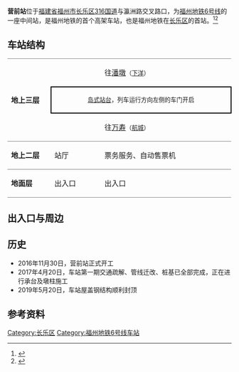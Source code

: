 {{Infobox station
| name = 营前站
| style = 
| image = Missing_image_text.svg
| alt = <!--车站信息-->
| caption = 
| address = [[福建省|福建省]][[福州市|福州市]][[长乐区|长乐区]]G316与瀛洲路交叉路口
| coordinates = {{coord|25.959898|N|119.468441|E|display=inline, title|type:railwaystation}}
| operator = <!--{{rint|fuzhou|metro}}--> [[福州地铁|福州地铁]]
| line = {{福州地铁线路名|6|full}}（在建）
| platform = 1个[[岛式站台|岛式站台]]
| connections = <!-- 公交站：-->
| structure = 高架站
| code = 
| opened = <!--{{福州地铁线路名|6|c}}：{{Start date|YYYY|MM|DD|df=y}}-->
| opening = 2021年
| closed = <!-- {{End date|YYYY|MM|DD|df=y}} -->
| services = {{Adjacent stations|system=Fuzhou Metro|line1=6|left1=下洋|right1=航城}}
| route_map = 
| symbol_right = 
| symbol_top = 
| eng_name = Yingqian Station
| livery = {{福州地铁颜色|6|s}}
| exits = 
| Interchange = 
| colour = <!--运营信息-->
}}

'''营前站'''位于[[福建省|福建省]][[福州市|福州市]][[长乐区|长乐区]][[316国道|316国道]]与瀛洲路交叉路口，为[[福州地铁|福州地铁]][[福州地铁6号线|6号线]]的一座中间站，是福州地铁的首个高架车站，也是福州地铁在[[长乐区|长乐区]]的首站。<ref>{{Cite web|title=福州地铁6号线最新消息！ “营前站” 站牌首现身，位置就在......|url=https://www.sohu.com/a/406733683_169535|date=2020-07-09}}</ref><ref>{{Cite web|title=地铁6号线长乐营前高架站“定型” 外形如跃出海面的鲸鱼|url=http://news.fznews.com.cn/shehui/20171021/59ea2534b69f1.shtml|author=徐匆|date=2017-10-21}}</ref>

== 车站结构 ==
{| cellpadding="3" cellspacing="0"
| rowspan="3" width="100" valign="top" style="border-top:solid 1px gray;border-bottom:solid 1px gray;" |'''地上三层'''
| width="100" valign="top" style="border-top:solid 1px gray; " |{{福州地铁站台编号|L6|1}}
| style="border-top:solid 1px gray;" |{{arrow|L}}
| width="350" valign="top" style="border-top:solid 1px gray; " |{{福州地铁线路名|6|long}} 往[[潘墩站|潘墩]]<small>（[[下洋站_(福州)|下洋]]）</small>
|-
| colspan="3" style="border-right:solid 2px black;border-left:solid 2px black;border-top:solid 2px black;border-bottom:solid 2px black;" |<center><small>[[岛式站台|岛式站台]]，列车运行方向左侧的车门开启</small></center>
|-
| style="border-bottom:solid 1px gray;" |{{福州地铁站台编号|L6|2}}
| style="border-bottom:solid 1px gray;" |
| style="border-bottom:solid 1px gray;" |{{福州地铁线路名|6|long}} 往[[万寿站_(福州)|万寿]]<small>（[[航城站|航城]]）</small> {{arrow|R}}
|-
| valign="top" style="border-bottom:solid 1px gray;" |'''地上二层'''
| valign="top" style="border-bottom:solid 1px gray;" |站厅
| valign="top" style="border-bottom:solid 1px gray;" |
| valign="top" style="border-bottom:solid 1px gray;" |票务服务、自动售票机
|-
| valign="top" style="border-bottom:solid 1px gray;" |'''地面层'''
| valign="top" style="border-bottom:solid 1px gray;" |出入口
| style="border-bottom:solid 1px gray;" |
| valign="top" style="border-bottom:solid 1px gray;" |出入口
|}

== 出入口与周边 ==

== 历史 ==

* 2016年11月30日，营前站正式开工
* 2017年4月20日，车站第一期交通疏解、管线迁改、桩基已全部完成，正在进行承台及墩柱施工
* 2019年5月20日，车站屋盖钢结构顺利封顶

== 参考资料 ==
{{reflist}}
{{福州地铁6号线}}

[[Category:长乐区|Category:长乐区]]
[[Category:福州地铁6号线车站|Category:福州地铁6号线车站]]